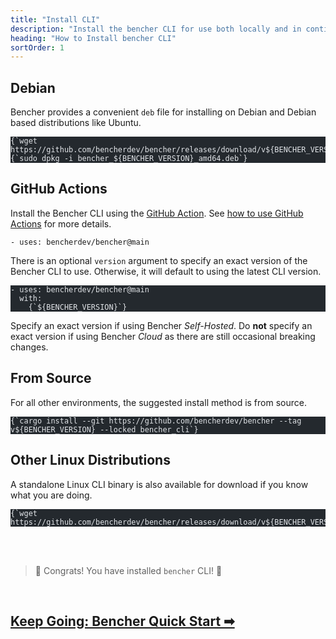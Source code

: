 ```yaml
---
title: "Install CLI"
description: "Install the bencher CLI for use both locally and in continuous benchmarking"
heading: "How to Install bencher CLI"
sortOrder: 1
---
```



## Debian

Bencher provides a convenient `deb` file for installing on Debian
and Debian based distributions like Ubuntu.

<pre class="astro-code github-dark" style="background-color: rgb(36, 41, 46); overflow-x: auto; --darkreader-inline-bgcolor: #1d2125;" tabindex="0" data-darkreader-inline-bgcolor=""><code><span class="line"><span style="color: rgb(225, 228, 232); --darkreader-inline-color: #d7d4cf;" data-darkreader-inline-color="">{`wget https://github.com/bencherdev/bencher/releases/download/v${BENCHER_VERSION}/bencher_${BENCHER_VERSION}_amd64.deb`}</span></span>
<span class="line"><span style="color: rgb(225, 228, 232); --darkreader-inline-color: #d7d4cf;" data-darkreader-inline-color="">{`sudo dpkg -i bencher_${BENCHER_VERSION}_amd64.deb`}</span></span></code></pre>

## GitHub Actions

Install the Bencher CLI using the [GitHub Action](https://github.com/marketplace/actions/bencher-cli).
See [how to use GitHub Actions](https://bencher.dev/docs/how-to/github-actions) for more details.

```
- uses: bencherdev/bencher@main
```

There is an optional `version` argument to specify an exact version of the Bencher CLI to use.
Otherwise, it will default to using the latest CLI version.

<pre class="astro-code github-dark" style="background-color: rgb(36, 41, 46); overflow-x: auto; --darkreader-inline-bgcolor: #1d2125;" tabindex="0" data-darkreader-inline-bgcolor=""><code><span class="line"><span style="color: rgb(225, 228, 232); --darkreader-inline-color: #d7d4cf;" data-darkreader-inline-color="">- uses: bencherdev/bencher@main</span></span>
<span class="line"><span style="color: rgb(225, 228, 232); --darkreader-inline-color: #d7d4cf;" data-darkreader-inline-color="">  with:</span></span>
<span class="line"><span style="color: rgb(225, 228, 232); --darkreader-inline-color: #d7d4cf;" data-darkreader-inline-color="">    {`${BENCHER_VERSION}`}</span></span></code></pre>

Specify an exact version if using Bencher *Self-Hosted*.
Do __not__ specify an exact version if using Bencher *Cloud* as there are still occasional breaking changes.

## From Source

For all other environments, the suggested install method is from source.

<pre class="astro-code github-dark" style="background-color: rgb(36, 41, 46); overflow-x: auto; --darkreader-inline-bgcolor: #1d2125;" tabindex="0" data-darkreader-inline-bgcolor=""><code><span class="line"><span style="color: rgb(225, 228, 232); --darkreader-inline-color: #d7d4cf;" data-darkreader-inline-color="">{`cargo install --git https://github.com/bencherdev/bencher --tag v${BENCHER_VERSION} --locked bencher_cli`}</span></span></code></pre>

## Other Linux Distributions

A standalone Linux CLI binary is also available for download
if you know what you are doing.

<pre class="astro-code github-dark" style="background-color: rgb(36, 41, 46); overflow-x: auto; --darkreader-inline-bgcolor: #1d2125;" tabindex="0" data-darkreader-inline-bgcolor=""><code><span class="line"><span style="color: rgb(225, 228, 232); --darkreader-inline-color: #d7d4cf;" data-darkreader-inline-color="">{`wget https://github.com/bencherdev/bencher/releases/download/v${BENCHER_VERSION}/bencher`}</span></span></code></pre>

<br/>
<br/>

> 🐰 Congrats! You have installed <code>bencher</code> CLI! 🎉

<br/>

<h2><a href="/docs/tutorial/quick-start">Keep Going: Bencher Quick Start ➡</a></h2>

